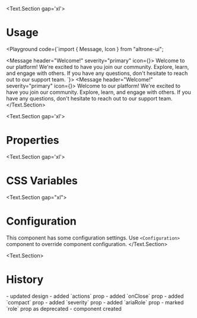 
<BluePrint title="Message" description="This component is used to show important information for user" version={30} group="Display" />

<Text.Section gap='xl'>
  # Usage

  <Playground code={`import { Message, Icon } from "altrone-ui";

<Message header="Welcome!" severity="primary" icon={<Icon i="waving_hand" />}>
  Welcome to our platform! We're excited to have you join our community.
  Explore, learn, and engage with others. If you have any questions, don't
  hesitate to reach out to our support team.
</Message>
`}>
      <Message header="Welcome!" severity="primary" icon={<Icon i="waving_hand" />}>
        Welcome to our platform! We're excited to have you join our community.
        Explore, learn, and engage with others. If you have any questions, don't
        hesitate to reach out to our support team.
      </Message>
    </Playground>
</Text.Section>

<Text.Section gap='xl'>
  # Properties
  <PropertiesTable title="Properties" data={MessageProps} />
</Text.Section>

<Text.Section gap='xl'>
  # CSS Variables
  <CSSVariablesList data={MessagesCSSVariables} />
</Text.Section>

<Text.Section gap="xl">
  # Configuration
  This component has some configuration settings. Use `<Configuration>` component to override component configuration.
  <ConfigTable filter="message." />
</Text.Section>

<Text.Section>
  # History
  <HistoryItem version="3.4">
    - updated design
    - added `actions` prop
    - added `onClose` prop
    - added `compact` prop
  </HistoryItem>
  <HistoryItem version="3.0">
    - added `severity` prop
    - added `ariaRole` prop
    - marked `role` prop as deprecated
  </HistoryItem>
  <HistoryItem version="3.0">
    - component created
  </HistoryItem>
</Text.Section>

